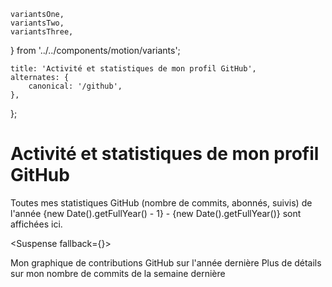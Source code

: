     variantsOne,
    variantsTwo,
    variantsThree,
} from '../../components/motion/variants';


    title: 'Activité et statistiques de mon profil GitHub',
    alternates: {
        canonical: '/github',
    },
};

# Activité et statistiques de mon profil GitHub

<AnimatedNameLink />

<Motion className="mt-10" variants={variantsOne} asChild>
    Toutes mes statistiques GitHub (nombre de commits, abonnés, suivis)
    de l'année {new Date().getFullYear() - 1} - {new Date().getFullYear()} sont affichées ici.
</Motion>

<Suspense fallback={<Spinner className="h-52" />}>
    <Motion className="mt-4" variants={variantsOne}>
        <GitHubStatsServer />
    </Motion>
</Suspense>

<Motion className="mt-12" variants={variantsTwo} asChild>
    Mon graphique de contributions GitHub sur l'année dernière
</Motion>
<Motion className="mt-4" variants={variantsTwo}>
    <ContributionsGraphServer />
</Motion>

<Motion className="mt-12" variants={variantsThree} asChild>
    Plus de détails sur mon nombre de commits de la semaine dernière
</Motion>
<Motion className="mt-4" variants={variantsThree}>
    <ContributionsTableServer />
</Motion>
